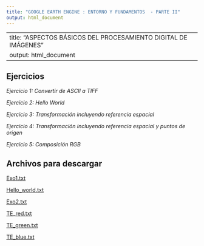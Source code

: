 ```yaml
---
title: "GOOGLE EARTH ENGINE : ENTORNO Y FUNDAMENTOS  - PARTE II"
output: html_document
---
```

---
title: "ASPECTOS BÁSICOS DEL PROCESAMIENTO DIGITAL DE IMÁGENES"
output: html_document
---

## Ejercicios

*Ejercicio 1: Convertir de ASCII a TIFF*

*Ejercicio 2: Hello World*

*Ejercicio 3: Transformación incluyendo referencia espacial*

*Ejercicio 4: Transformación incluyendo referencia espacial y puntos de origen*

*Ejercicio 5: Composición RGB*

## Archivos para descargar

[Exo1.txt](https://drive.google.com/file/d/19Ehea0BWh1xZnwcWvDbq1JAaGbbnPwwb/view?usp=share_link)

[Hello_world.txt](https://drive.google.com/file/d/19AavV1Nl7gmlmrw-kykkOAcUWHxzhMMc/view?usp=share_link)

[Exo2.txt](https://drive.google.com/file/d/198As4LWSgFD_dl1FPiiKdGsWQcLCOfRq/view?usp=share_link)

[TE_red.txt](https://drive.google.com/file/d/19FWl1lJonvrWb1ooeKBJJf2WjHshaIfk/view?usp=share_link)

[TE_green.txt](https://drive.google.com/file/d/19GckyMPauKFXLTIEr5j--vMde8Ql-RD8/view?usp=share_link)

[TE_blue.txt](https://drive.google.com/file/d/19QLyvJx370J-sOEq_AYyQxvXHKl1aTLB/view?usp=share_link)